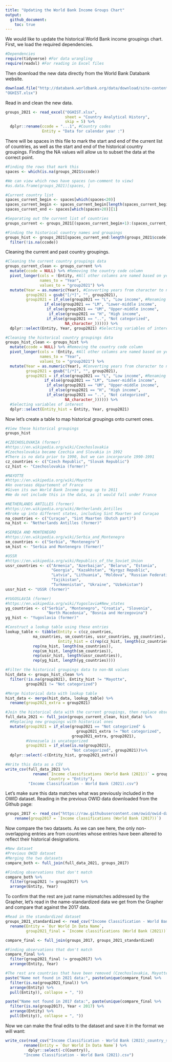 ```yaml
---
title: "Updating the World Bank Income Groups Chart"
output: 
  github_document:
    toc: true
---
```


We would like to update the historical World Bank income groupings chart. First, we load the required dependencies.

```r
#Dependencies
require(tidyverse) #For data wrangling
require(readxl) #For reading in Excel files
```

Then download the new data directly from the World Bank Databank website.

```r
download.file("http://databank.worldbank.org/data/download/site-content/OGHIST.xlsx",
"OGHIST.xlsx")
```

Read in and clean the new data.

```r
groups_2021 <- read_excel("OGHIST.xlsx", 
                          sheet = "Country Analytical History", 
                          skip = 5) %>%
  dplyr::rename(ccode = "...1", #Country codes
                Entity = "Data for calendar year :")
```

There will be spaces in this file to mark the start and end of the current list of countries, as well as the start and end of the historical country groupings. Finding the NA values will allow us to subset the data at the correct point.

```r
#Finding the rows that mark this
spaces <- which(is.na(groups_2021$ccode))

#We can view which rows have spaces (un-comment to view)
#as.data.frame(groups_2021)[spaces, ]

#Current country list
spaces_current_begin <- spaces[which(spaces<20)]
spaces_current_begin <- spaces_current_begin[length(spaces_current_begin)]
spaces_current_end <- spaces[which(spaces>20)][1]

#Separating out the current list of countries
groups_current <- groups_2021[(spaces_current_begin+1):(spaces_current_end-1),]

#Finding the historical country names and groupings
groups_hist <- groups_2021[spaces_current_end:length(groups_2021$ccode),] %>%
  filter(!is.na(ccode))
```
Cleaning the current and past country groupings.

```r
#Cleaning the current country groupings data
groups_current_clean <- groups_current %>%
  mutate(ccode = NULL) %>% #Removing the country code column
  pivot_longer(cols = !Entity, #All other columns are named based on years
               names_to = "Year", 
               values_to = "group2021") %>%
  mutate(Year = as.numeric(Year), #Converting years from character to numeric
         group2021 = gsub("[/*]", "", group2021),
         group2021 = if_else(group2021 == "L", "Low income", #Renaming groups
                 if_else(group2021 == "LM", "Lower-middle income",
                  if_else(group2021 == "UM", "Upper-middle income",
                   if_else(group2021 == "H", "High income",
                  if_else(group2021 == "..", "Not categorized", 
                          NA_character_)))))) %>%
  dplyr::select(Entity, Year, group2021) #Selecting variables of interest
```

```r
#Cleaning the historical country groupings data
groups_hist_clean <- groups_hist %>%
  mutate(ccode = NULL) %>% #Removing the country code column
  pivot_longer(cols = !Entity, #All other columns are named based on years
               names_to = "Year", 
               values_to = "group2021") %>%
  mutate(Year = as.numeric(Year), #Converting years from character to numeric
         group2021 = gsub("[/*]", "", group2021),
         group2021 = if_else(group2021 == "L", "Low income", #Renaming groups
                 if_else(group2021 == "LM", "Lower-middle income",
                  if_else(group2021 == "UM", "Upper-middle income",
                   if_else(group2021 == "H", "High income",
                  if_else(group2021 == "..", "Not categorized", 
                          NA_character_)))))) %>%
  #Selecting variables of interest
  dplyr::select(Entity_hist = Entity, Year, group2021) 
```

Now let's create a table to map historical groupings onto current ones. 

```r
#View these historical groupings
groups_hist
```
```r
#CZECHOSLOVAKIA (former)
#https://en.wikipedia.org/wiki/Czechoslovakia
#Czechoslovakia became Czechia and Slovakia in 1992
#There is no data prior to 1990, but we can incorporate 1990-1991
cz_countries <- c("Czech Republic", "Slovak Republic")
cz_hist <- "Czechoslovakia (former)"

#MAYOTTE
#https://en.wikipedia.org/wiki/Mayotte
#An overseas département of France
#Given its own World Bank Income group up to 2011
#We do not include this in the data, as it would fall under France

#NETHERLANDS ANTILLES (former)
#https://en.wikipedia.org/wiki/Netherlands_Antilles
#Broke up into different states, including Sint Maarten and Curaçao
na_countries <- c("Curaçao", "Sint Maarten (Dutch part)")
na_hist <- "Netherlands Antilles (former)"

#SERBIA AND MONTENEGRO
#https://en.wikipedia.org/wiki/Serbia_and_Montenegro
sm_countries <- c("Serbia", "Montenegro")
sm_hist <- "Serbia and Montenegro (former)"

#USSR
#https://en.wikipedia.org/wiki/Republics_of_the_Soviet_Union
ussr_countries <- c("Armenia", "Azerbaijan", "Belarus", "Estonia", 
                    "Georgia", "Kazakhstan", "Kyrgyz Republic", 
                    "Latvia", "Lithuania", "Moldova", "Russian Federation",
                    "Tajikistan", 
                    "Turkmenistan", "Ukraine", "Uzbekistan")
ussr_hist <- "USSR (former)"

#YUGOSLAVIA (former)
#https://en.wikipedia.org/wiki/Yugoslavia#New_states
yg_countries <- c("Serbia", "Montenegro", "Croatia", "Slovenia", 
                  "North Macedonia", "Bosnia and Herzegovina")
yg_hist <- "Yugoslavia (former)"
```

```r
#Construct a lookup table using these entries
lookup_table <- tibble(Entity = c(cz_countries, 
            na_countries, sm_countries, ussr_countries, yg_countries), 
                       Entity_hist = c(rep(cz_hist, length(cz_countries)), 
            rep(na_hist, length(na_countries)), 
            rep(sm_hist, length(sm_countries)), 
            rep(ussr_hist, length(ussr_countries)), 
            rep(yg_hist, length(yg_countries))))
```


```r
#Filter the historical groupings data to non-NA values
hist_data <- groups_hist_clean %>%
  filter(!is.na(group2021), Entity_hist != "Mayotte", 
         group2021 != "Not categorized")
```

```r
#Merge historical data with lookup table
hist_data <- merge(hist_data, lookup_table) %>%
  rename(group2021_extra = group2021)
```

```r
#Join the historical data with the current groupings, then replace observations
full_data_2021 <- full_join(groups_current_clean, hist_data) %>%
  #Replacing new groupings with historical ones
  mutate(group2021 = if_else(group2021 == "Not categorized" & 
                               group2021_extra != "Not categorized", 
                             group2021_extra, group2021),
         #Venezuela is uncategorized
         group2021 = if_else(is.na(group2021), 
                             "Not categorized", group2021))%>%
  dplyr::select(-c(Entity_hist, group2021_extra))
```

```r
#Write this data as a CSV
write_csv(full_data_2021 %>% 
            rename(`Income classifications (World Bank (2021))` = group2021,
                   Country = "Entity"), 
          "Income Classification - World Bank (2021).csv")
```


Let's make sure this data matches what was previously included in the OWID dataset. Reading in the previous OWID data downloaded from the Github page:

```r
groups_2017 <- read_csv("https://raw.githubusercontent.com/owid/owid-datasets/master/datasets/Income%20Classification%20-%20World%20Bank%20(2017)/Income%20Classification%20-%20World%20Bank%20(2017).csv") %>%
    rename(group2017 = `Income classifications (World Bank (2017))`)
```

Now compare the two datasets. As we can see here, the only non-overlapping entries are from countries whose entries have been altered to reflect their historical designations.

```r
#New dataset
#Previous OWID dataset
#Merging the two datasets
compare_both <- full_join(full_data_2021, groups_2017)

#Finding observations that don't match
compare_both %>% 
  filter(group2021 != group2017) %>%
  arrange(Entity, Year)
```
To confirm that the rest are just name mismatches addressed by the Grapher, let's read in the name-standardized data we get from the Grapher and compare that against the 2017 data. 

```r
#Read in the standardized dataset
groups_2021_standardized <- read_csv("Income Classification - World Bank (2021)_country_standardized.csv") %>%
  rename(Entity = `Our World In Data Name`,
         group2021_final = `Income classifications (World Bank (2021))`)
```

```r
compare_final <- full_join(groups_2017, groups_2021_standardized)
```

```r
#Finding observations that don't match
compare_final %>% 
  filter(group2021_final != group2017) %>%
  arrange(Entity, Year)

#The rest are countries that have been removed (Czechoslovakia, Mayotte, Netherlands Antilles) or renamed (Micronesia)
paste("Name not found in 2021 data:", paste(unique(compare_final %>% 
  filter(is.na(group2021_final)) %>%
  arrange(Entity) %>%
  pull(Entity)), collapse = ", "))

paste("Name not found in 2017 data:", paste(unique(compare_final %>% 
  filter(is.na(group2017), Year < 2017) %>%
  arrange(Entity) %>%
  pull(Entity)), collapse = ", "))
```

Now we can make the final edits to the dataset and save it in the format we will want:

```r
write_csv(read_csv("Income Classification - World Bank (2021)_country_standardized.csv") %>% 
        rename(Entity = `Our World In Data Name`) %>%
          dplyr::select(-c(Country)),
        "Income Classification - World Bank (2021).csv")
```

